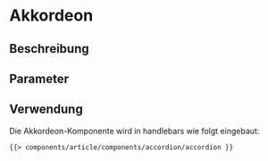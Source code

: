 
<Meta of={AccordionStories} />

# Akkordeon

## Beschreibung


## Parameter


<ArgsTable story="default" />

## Verwendung

Die Akkordeon-Komponente wird in handlebars wie folgt eingebaut:

```html
{{> components/article/components/accordion/accordion }}
```

<Canvas withToolbar>
    <Story of={AccordionStories.Default} />
</Canvas>
